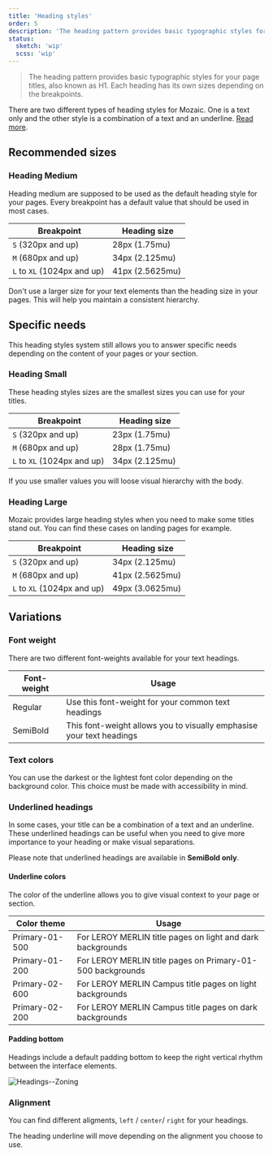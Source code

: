 ```yaml
---
title: 'Heading styles'
order: 5
description: 'The heading pattern provides basic typographic styles for your page titles, also known as H1. Each heading has its own sizes depending on the breakpoints.'
status:
  sketch: 'wip'
  scss: 'wip'
---
```


> The heading pattern provides basic typographic styles for your page titles, also known as H1. Each heading has its own sizes depending on the breakpoints.

<Highlight theme="tips" title="Heading styles">

  There are two different types of heading styles for Mozaic. One is a text only
  and the other style is a combination of a text and an underline. [Read
  more](/Foundations/Typography/HeadingStyles/#underline-colors).

</Highlight>

<Preview path="typographyHeading-base" nude />

## Recommended sizes

### Heading Medium

Heading medium are supposed to be used as the default heading style for your pages. Every breakpoint has a default value that should be used in most cases.

|  Breakpoint                 |  Heading size   |
| --------------------------- | --------------- |
| `S` (320px and up)          | 28px (1.75mu)   |
| `M` (680px and up)          | 34px (2.125mu)  |
| `L` to `XL` (1024px and up) | 41px (2.5625mu) |

<Preview path="typographyHeadingMedium" nude />

<HintItem dont>
  Don't use a larger size for your text elements than the heading size in your pages. This will help you maintain a consistent hierarchy.
</HintItem>

## Specific needs

This heading styles system still allows you to answer specific needs depending on the content of your pages or your section.

### Heading Small

These heading styles sizes are the smallest sizes you can use for your titles.

|  Breakpoint                 |  Heading size  |
| --------------------------- | -------------- |
| `S` (320px and up)          | 23px (1.75mu)  |
| `M` (680px and up)          | 28px (1.75mu)  |
| `L` to `XL` (1024px and up) | 34px (2.125mu) |

<Preview path="typographyHeadingSmall" nude />
<Highlight theme="warning" title="Be aware">
  If you use smaller values you will loose visual hierarchy with the body.
</Highlight>

### Heading Large

Mozaic provides large heading styles when you need to make some titles stand out. You can find these cases on landing pages for example.

|  Breakpoint                 |  Heading size   |
| --------------------------- | --------------- |
| `S` (320px and up)          | 34px (2.125mu)  |
| `M` (680px and up)          | 41px (2.5625mu) |
| `L` to `XL` (1024px and up) | 49px (3.0625mu) |

<Preview path="typographyHeadingLarge" nude />

## Variations

### Font weight

There are two different font-weights available for your text headings.

| Font-weight | Usage                                                                |
| ----------- | -------------------------------------------------------------------- |
| Regular     | Use this font-weight for your common text headings                   |
| SemiBold    | This font-weight allows you to visually emphasise your text headings |

### Text colors

You can use the darkest or the lightest font color depending on the background color. This choice must be made with accessibility in mind.

<Preview path="typographyHeading-colors" nude />

### Underlined headings

In some cases, your title can be a combination of a text and an underline. These underlined headings can be useful when you need to give more importance to your heading or make visual separations.

<Highlight theme="warning">

  Please note that underlined headings are available in **SemiBold only**.

</Highlight>

#### Underline colors

The color of the underline allows you to give visual context to your page or section.

| Color theme    | Usage                                                      |
| -------------- | ---------------------------------------------------------- |
| Primary-01-500 | For LEROY MERLIN title pages on light and dark backgrounds |
| Primary-01-200 | For LEROY MERLIN title pages on Primary-01-500 backgrounds |
| Primary-02-600 | For LEROY MERLIN Campus title pages on light backgrounds   |
| Primary-02-200 | For LEROY MERLIN Campus title pages on dark backgrounds    |

<Preview path="typographyHeading-underlines" nude />

#### Padding bottom

Headings include a default padding bottom to keep the right vertical rhythm between the interface elements.


![Headings--Zoning](Headings--Zoning.png)

### Alignment

You can find different aligments, `left` / `center`/ `right` for your headings.

<Highlight theme="tips">
  The heading underline will move depending on the alignment you choose to use.
</Highlight>
